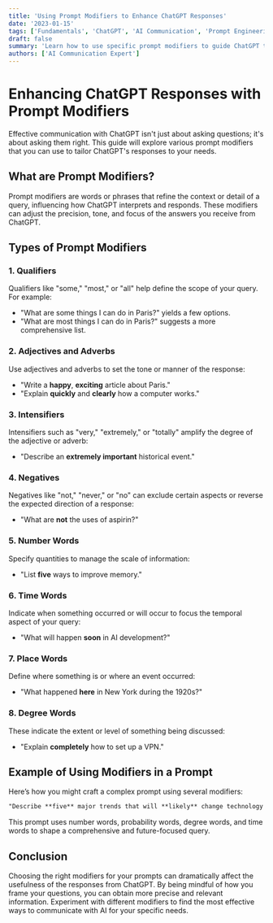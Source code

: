 ```yaml
---
title: 'Using Prompt Modifiers to Enhance ChatGPT Responses'
date: '2023-01-15'
tags: ['Fundamentals', 'ChatGPT', 'AI Communication', 'Prompt Engineering']
draft: false
summary: 'Learn how to use specific prompt modifiers to guide ChatGPT towards providing responses that are more aligned with your expectations.'
authors: ['AI Communication Expert']
---
```


# Enhancing ChatGPT Responses with Prompt Modifiers

Effective communication with ChatGPT isn't just about asking questions; it's about asking them right. This guide will explore various prompt modifiers that you can use to tailor ChatGPT's responses to your needs.

## What are Prompt Modifiers?

Prompt modifiers are words or phrases that refine the context or detail of a query, influencing how ChatGPT interprets and responds. These modifiers can adjust the precision, tone, and focus of the answers you receive from ChatGPT.

## Types of Prompt Modifiers

### 1. Qualifiers

Qualifiers like "some," "most," or "all" help define the scope of your query. For example:
- "What are some things I can do in Paris?" yields a few options.
- "What are most things I can do in Paris?" suggests a more comprehensive list.

### 2. Adjectives and Adverbs

Use adjectives and adverbs to set the tone or manner of the response:
- "Write a **happy**, **exciting** article about Paris."
- "Explain **quickly** and **clearly** how a computer works."

### 3. Intensifiers

Intensifiers such as "very," "extremely," or "totally" amplify the degree of the adjective or adverb:
- "Describe an **extremely important** historical event."

### 4. Negatives

Negatives like "not," "never," or "no" can exclude certain aspects or reverse the expected direction of a response:
- "What are **not** the uses of aspirin?"

### 5. Number Words

Specify quantities to manage the scale of information:
- "List **five** ways to improve memory."

### 6. Time Words

Indicate when something occurred or will occur to focus the temporal aspect of your query:
- "What will happen **soon** in AI development?"

### 7. Place Words

Define where something is or where an event occurred:
- "What happened **here** in New York during the 1920s?"

### 8. Degree Words

These indicate the extent or level of something being discussed:
- "Explain **completely** how to set up a VPN."

## Example of Using Modifiers in a Prompt

Here’s how you might craft a complex prompt using several modifiers:

```markdown
"Describe **five** major trends that will **likely** change technology **significantly** in the **next ten years**."
```

This prompt uses number words, probability words, degree words, and time words to shape a comprehensive and future-focused query.

## Conclusion

Choosing the right modifiers for your prompts can dramatically affect the usefulness of the responses from ChatGPT. By being mindful of how you frame your questions, you can obtain more precise and relevant information. Experiment with different modifiers to find the most effective ways to communicate with AI for your specific needs.